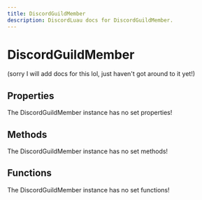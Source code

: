 ```yaml
---
title: DiscordGuildMember
description: DiscordLuau docs for DiscordGuildMember.
---
```

[//]: # (This file was automatically compiled through the Generator luau code under this repository)
[//]: # (if you want to edit the documentation of discord-luau, please write changes)
[//]: # (to the discord-luau repository itself, we extract the comments from discord-luau and translate)
[//]: # (them into markdown files that Nextra can interpret!)

# DiscordGuildMember

(sorry I will add docs for this lol, just haven't got around to it yet!)

[//]: # (----- DOCUMENT PROPERTIES ----- )

## Properties

The DiscordGuildMember instance has no set properties!

[//]: # (----- DOCUMENT METHODS ----- )

## Methods

The DiscordGuildMember instance has no set methods!

[//]: # (----- DOCUMENT FUNCTIONS ----- )

## Functions

The DiscordGuildMember instance has no set functions!

